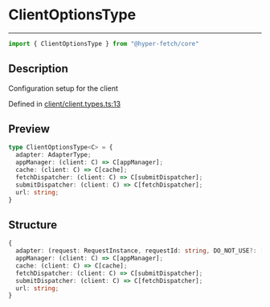 

# ClientOptionsType

<div class="api-docs__separator" data-reactroot="">

---

</div><div class="api-docs__import" data-reactroot="">

```ts
import { ClientOptionsType } from "@hyper-fetch/core"
```

</div><div class="api-docs__section">

## Description

</div><div class="api-docs__description"><span class="api-docs__do-not-parse">

Configuration setup for the client

</span></div><p class="api-docs__definition">

Defined in [client/client.types.ts:13](https://github.com/BetterTyped/hyper-fetch/blob/c3e2c45/packages/core/src/client/client.types.ts#L13)

</p><div class="api-docs__section">

## Preview

</div><div class="api-docs__preview type">

```ts
type ClientOptionsType<C> = {
  adapter: AdapterType; 
  appManager: (client: C) => C[appManager]; 
  cache: (client: C) => C[cache]; 
  fetchDispatcher: (client: C) => C[submitDispatcher]; 
  submitDispatcher: (client: C) => C[fetchDispatcher]; 
  url: string; 
}
```

</div><div class="api-docs__section">

## Structure

</div><div class="api-docs__returns">

```ts
{
  adapter: (request: RequestInstance, requestId: string, DO_NOT_USE?: [object Object]) => Promise<ResponseReturnType<any, any, any>>;
  appManager: (client: C) => C[appManager];
  cache: (client: C) => C[cache];
  fetchDispatcher: (client: C) => C[submitDispatcher];
  submitDispatcher: (client: C) => C[fetchDispatcher];
  url: string;
}
```

</div>